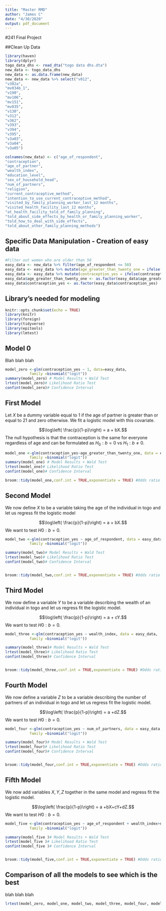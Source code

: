 ```yaml
---
title: "Master RMD"
author: "James C"
date: "4/30/2020"
output: pdf_document
---
```



#241 Final Project

##Clean Up Data
```r
library(haven)
library(dplyr)
togo_data_dhs <- read_dta("togo data dhs.dta")
new_data <- togo_data_dhs
new_data <- as.data.frame(new_data)
new_data <- new_data %>% select("v012", 
"v302a", 
"mv034b_1", 
"v190", 
"mv106",
"mv151",
"mv035", 
"v130",
"v312", 
"v362", 
"v393", 
"v394", 
"v395", 
"v3a03",
"v3a04",
"v3a05")

colnames(new_data) <- c("age_of_respondent",
"contraception", 
"age_of_partner", 
"wealth_index", 
"education_level",
"sex_of_household_head",
"num_of_partners", 
"religion", 
"current_contraceptive_method", 
"intention_to_use_current_contraceptive_method",
"visited_by_family_planning_worker_last_12 months", 
"visited_health_facility_last_12 months",
"at_health_facility_told_of_family_planning", 
"told_about_side_effects_by_health_or_family_planning_worker", 
"told_how_to_deal_with_side_effects", 
"told_about_other_family_planning_methods")
```

## Specific Data Manipulation - Creation of easy data
```r
#Filter out women who are older than 50 
easy_data <- new_data %>% filter(age_of_respondent <= 50)
easy_data <- easy_data %>% mutate(age_greater_than_twenty_one = ifelse(age_of_respondent > 21, 1, 0))
easy_data <- easy_data %>% mutate(contraception_yes = ifelse(contraception >= 1, 1, 0))
easy_data$age_greater_than_twenty_one <- as.factor(easy_data$age_greater_than_twenty_one)
easy_data$contraception_yes <- as.factor(easy_data$contraception_yes)
```




## Library's needed for modeling  

```r
knitr::opts_chunk$set(echo = TRUE)
library(knitr)
library(foreign)
library(tidyverse)
library(epitools)
library(lmtest)
```

## Model 0 

Blah blah blah 

```r
model_zero <-glm(contraception_yes ~ 1, data=easy_data, 
           family =binomial("logit"))
summary(model_zero) # Model Results + Wald Test
lrtest(model_zero)# Likelihood Ratio Test
confint(model_zero)# Confidence Interval
```

## First Model

Let $X$ be a dummy variable equal to 1 if the age of partner is greater than or equal to 21 and zero otherwise. We fit a logistic model with this covariate.
  
  $$\log\left( \frac{p}{1-p}\right) = a + bX.$$
The null hypothesis is that the contraception is the same for everyone regardless of age and can be formulated as $H_0: b =0$ vs $H_1: b \neq 0.$

```r
model_one <-glm(contraception_yes~age_greater_than_twenty_one, data = easy_data, 
           family =binomial("logit"))
summary(model_one) # Model Results + Wald Test
lrtest(model_one)# Likelihood Ratio Test
confint(model_one)# Confidence Interval

broom::tidy(model_one,conf.int = TRUE,exponentiate = TRUE) #Odds ratio and it's 95% CI
```

## Second Model
  
We now define $X$ to be a variable taking the age of the individual in togo and let us regress fit the logistic model

$$\log\left( \frac{p}{1-p}\right) = a + bX.$$
We want to test $H0 : b= 0$.
```r
model_two <-glm(contraception_yes ~ age_of_respondent, data = easy_data, 
           family =binomial("logit"))

summary(model_two)# Model Results + Wald Test
lrtest(model_two)# Likelihood Ratio Test
confint(model_two)# Confidence Interval


broom::tidy(model_two,conf.int = TRUE,exponentiate = TRUE) #Odds ratio and it's 95% CI
```


## Third Model
  
We now define a variable $Y$ to be a variable describing the wealth of an individual in togo and let us regress fit the logistic model. 

$$\log\left( \frac{p}{1-p}\right) = a + cY.$$
We want to test $H0 : b= 0$.
```r
model_three <-glm(contraception_yes ~ wealth_index, data = easy_data, 
           family =binomial("logit"))

summary(model_three)# Model Results + Wald Test
lrtest(model_three)# Likelihood Ratio Test
confint(model_three)# Confidence Interval


broom::tidy(model_three,conf.int = TRUE,exponentiate = TRUE) #Odds ratio and it's 95% CI
```


## Fourth Model
  
We now define a variable $Z$ to be a variable describing the number of partners of an individual in togo and let us regress fit the logistic model. 

$$\log\left( \frac{p}{1-p}\right) = a +dZ.$$
We want to test $H0 : b= 0$.
```r
model_four <-glm(contraception_yes ~ num_of_partners, data = easy_data, 
           family =binomial("logit"))

summary(model_four)# Model Results + Wald Test
lrtest(model_four)# Likelihood Ratio Test
confint(model_four)# Confidence Interval


broom::tidy(model_four,conf.int = TRUE,exponentiate = TRUE) #Odds ratio and it's 95% CI
```

## Fifth Model
  
We now add variables $X,Y,Z$ together in the same model and regress fit the logistic model. 

$$\log\left( \frac{p}{1-p}\right) = a +bX+cY+dZ.$$
We want to test $H0 : b= 0$.
```r
model_five <-glm(contraception_yes ~ age_of_respondent + wealth_index+num_of_partners, data = easy_data, 
           family =binomial("logit"))

summary(model_five )# Model Results + Wald Test
lrtest(model_five )# Likelihood Ratio Test
confint(model_five )# Confidence Interval


broom::tidy(model_five,conf.int = TRUE,exponentiate = TRUE) #Odds ratio and it's 95% CI
```


## Comparison of all the models to see which is the best

blah blah blah
```r
lrtest(model_zero, model_one, model_two, model_three, model_four, model_five)
```